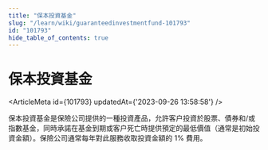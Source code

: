 ```yaml
---
title: "保本投資基金"
slug: "/learn/wiki/guaranteedinvestmentfund-101793"
id: "101793"
hide_table_of_contents: true
---
```



# 保本投資基金

<ArticleMeta id={101793} updatedAt={'2023-09-26 13:58:58'} />
<div className='border-solid border-b border-t-0 my-4 border-[var(--ifm-color-gray-300)]' />

保本投資基金是保險公司提供的一種投資產品，允許客户投資於股票、債券和/或指數基金，同時承諾在基金到期或客户死亡時提供預定的最低價值（通常是初始投資金額）。保險公司通常每年對此服務收取投資金額的 1% 費用。
